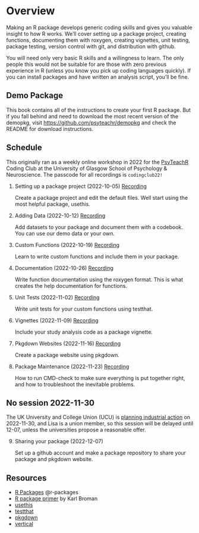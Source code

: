 # Overview {.unnumbered}

Making an R package develops generic coding skills and gives you valuable insight to how R works. We’ll cover setting up a package project, creating functions, documenting them with roxygen, creating vignettes, unit testing, package testing, version control with git, and distribution with github.

You will need only very basic R skills and a willingness to learn. The only people this would not be suitable for are those with zero previous experience in R (unless you know you pick up coding languages quickly). If you can install packages and have written an analysis script, you'll be fine.

<!--
::: {.callout-important}
## Register for free at EventBrite
[Register](https://coding-club-packages.eventbrite.co.uk) to help us keep organised and let us know a little bit about your experience. Space is unlimited, so don't worry if you can't make all of the dates. We'll record the sessions and make them public ASAP so you can catch up if you miss the live session.
:::
-->

## Demo Package

This book contains all of the instructions to create your first R package. But if you fall behind and need to download the most recent version of the demopkg, visit <https://github.com/psyteachr/demopkg> and check the README for download instructions. 

## Schedule

This originally ran as a weekly online workshop in 2022 for the [PsyTeachR](https://psyteachr.github.io) Coding Club at the University of Glasgow School of Psychology & Neuroscience. The passcode for all recordings is `codingclub22!`

1. Setting up a package project (2022-10-05) [Recording](https://uofglasgow.zoom.us/rec/share/mxeupKeSgQ7ZekH86RV1UQ-4ROAv6xQoJRB7G2Z7lnLovcTGdVVs39mRb1q7cvZn.UYy6h6E6Sc6xOCOr)

    Create a package project and edit the default files. Well start using the most helpful package, usethis.

2. Adding Data (2022-10-12) [Recording](https://uofglasgow.zoom.us/rec/share/o0RHg82nSsyPLSMpA5hxHdqiHnc86H7zmBvzDL-n6ICqq0NQ1wHf8FKF3zvkeGmj.H72yZQDGbVST5gqQ)

    Add datasets to your package and document them with a codebook. You can use our demo data or your own.

3. Custom Functions (2022-10-19) [Recording](https://uofglasgow.zoom.us/rec/share/GsdzG_rdN-ifbRqRndm-lUKXYNqf8dQB12tnkJwmWD2Z8Po4koqArTcHFtH-DXlx.QLwfu5cwMgQ3OCK3)

    Learn to write custom functions and include them in your package.

4. Documentation (2022-10-26) [Recording](https://uofglasgow.zoom.us/rec/share/sOMxVB9wd084RpyVbz_HyFh1tTLP3PqmQVMBBONNc4SucxDYp8u4XSlujlnj7ZW4.egNs8uuVGd1Al5oR)

    Write function documentation using the roxygen format. This is what creates the help documentation for functions.
    
5. Unit Tests (2022-11-02) [Recording](https://uofglasgow.zoom.us/rec/share/F--AV75X9YORfesOFy3-RXFRhoqinE6BVpxcKKj8LJYkMPHdAzR-6mxYRdzsKp8d.eb_tjAl-_A29Ur8P)

    Write unit tests for your custom functions using testthat.

6. Vignettes (2022-11-09) [Recording](https://uofglasgow.zoom.us/rec/share/GkpP8Q473G517qIObour0HjqfylSRMNmcv1EEMOMUM56xXN_fnZQg2OatYPOWx7V.U_7Gy0scEJCNS6bv)

    Include your study analysis code as a package vignette.

7. Pkgdown Websites (2022-11-16) [Recording](https://uofglasgow.zoom.us/rec/share/bRqwxQOd7rNw3ie7xwIx7Oj1le7XoxClIIMWt00-unBzcKe9enVeSSeh9O3B_9l7.0KvcITpFNTLrDghJ)

    Create a package website using pkgdown.

8. Package Maintenance (2022-11-23) [Recording](https://uofglasgow.zoom.us/rec/share/IIjuf9y7xF4t_KuLK_i324CMp3fu71hAnONq93lQr9_d-Ye9leOy7TCrI4VId9TV.jAqwDHjtQir5UpLx)

    How to run CMD-check to make sure everything is put together right, and how to troubleshoot the inevitable problems.
    
::: {.callout-important}
## No session 2022-11-30
The UK University and College Union (UCU) is [planning industrial action](https://www.ucu.org.uk/article/12609/Biggest-ever-university-strikes-set-to-hit-UK-campuses-over-pay-conditions--pensions) on 2022-11-30, and Lisa is a union member, so this session will be delayed until 12-07, unless the universities propose a reasonable offer.
:::

9. Sharing your package (2022-12-07)

    Set up a github account and make a package repository to share your package and pkgdown website.
    
## Resources

* [R Packages](https://r-pkgs.org/) @r-packages
* [R package primer](https://kbroman.org/pkg_primer/) by Karl Broman
* [usethis](https://usethis.r-lib.org/)
* [testthat](https://testthat.r-lib.org/)
* [pkgdown](https://pkgdown.r-lib.org/)
* [vertical](https://crumplab.com/vertical/)

